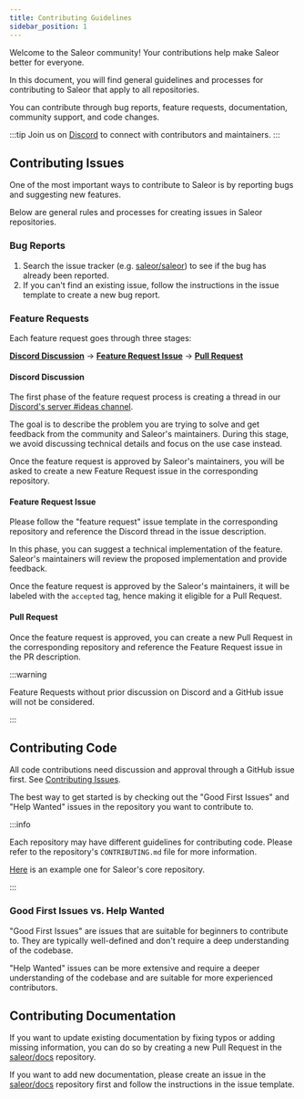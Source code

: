 ```yaml
---
title: Contributing Guidelines
sidebar_position: 1
---
```


Welcome to the Saleor community! Your contributions help make Saleor better for everyone.

In this document, you will find general guidelines and processes for contributing to Saleor that apply to all repositories.

You can contribute through bug reports, feature requests, documentation, community support, and code changes. 

:::tip
Join us on [Discord](https://saleor.io/discord) to connect with contributors and maintainers.
:::

## Contributing Issues

One of the most important ways to contribute to Saleor is by reporting bugs and suggesting new features.

Below are general rules and processes for creating issues in Saleor repositories.

### Bug Reports

1. Search the issue tracker (e.g. [saleor/saleor](https://github.com/saleor/saleor/issues)) to see if the bug has already been reported.
2. If you can't find an existing issue, follow the instructions in the issue template to create a new bug report.

### Feature Requests

Each feature request goes through three stages:

**[Discord Discussion](#discord-discussion)** → **[Feature Request Issue](#feature-request-issue)** → **[Pull Request](#pull-request)**

#### Discord Discussion

The first phase of the feature request process is creating a thread in our [Discord's server #ideas channel](https://discord.com/channels/864066819866624010/1098190554283642963).

The goal is to describe the problem you are trying to solve and get feedback from the community and Saleor's maintainers. During this stage, we avoid discussing technical details and focus on the use case instead.

Once the feature request is approved by Saleor's maintainers, you will be asked to create a new Feature Request issue in the corresponding repository.

#### Feature Request Issue

Please follow the "feature request" issue template in the corresponding repository and reference the Discord thread in the issue description.

In this phase, you can suggest a technical implementation of the feature. Saleor's maintainers will review the proposed implementation and provide feedback.

Once the feature request is approved by the Saleor's maintainers, it will be labeled with the `accepted` tag, hence making it eligible for a Pull Request.

#### Pull Request

Once the feature request is approved, you can create a new Pull Request in the corresponding repository and reference the Feature Request issue in the PR description.

:::warning

Feature Requests without prior discussion on Discord and a GitHub issue will not be considered.

:::

## Contributing Code

All code contributions need discussion and approval through a GitHub issue first. See [Contributing Issues](#contributing-issues).

The best way to get started is by checking out the "Good First Issues" and "Help Wanted" issues in the repository you want to contribute to.

:::info

Each repository may have different guidelines for contributing code. Please refer to the repository's `CONTRIBUTING.md` file for more information.

[Here](https://github.com/saleor/saleor/blob/main/CONTRIBUTING.md) is an example one for Saleor's core repository.

:::

### Good First Issues vs. Help Wanted

"Good First Issues" are issues that are suitable for beginners to contribute to. They are typically well-defined and don't require a deep understanding of the codebase.

"Help Wanted" issues can be more extensive and require a deeper understanding of the codebase and are suitable for more experienced contributors.

## Contributing Documentation

If you want to update existing documentation by fixing typos or adding missing information, you can do so by creating a new Pull Request in the [saleor/docs](https://github.com/saleor/docs) repository.

If you want to add new documentation, please create an issue in the [saleor/docs](https://github.com/saleor/docs) repository first and follow the instructions in the issue template.